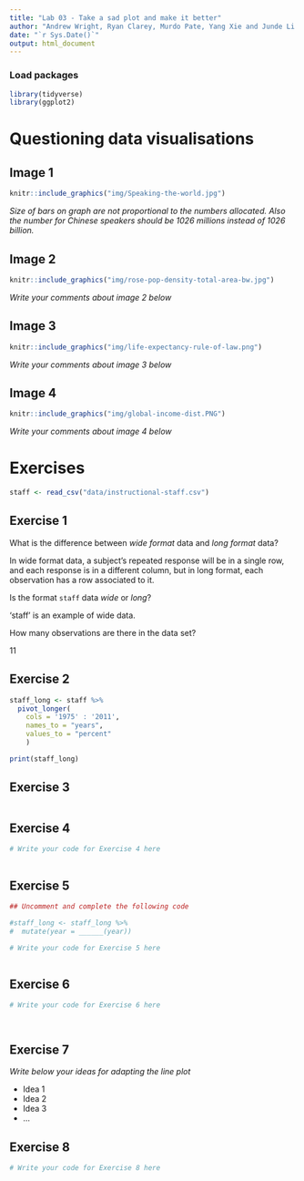 ```yaml
---
title: "Lab 03 - Take a sad plot and make it better"
author: "Andrew Wright, Ryan Clarey, Murdo Pate, Yang Xie and Junde Li - R-Studious"
date: "`r Sys.Date()`"
output: html_document
---
```


### Load packages

```r
library(tidyverse)
library(ggplot2)
```


# Questioning data visualisations

## Image 1

```r
knitr::include_graphics("img/Speaking-the-world.jpg")
```

_Size of bars on graph are not proportional to the numbers allocated. Also the number for Chinese speakers should be 1026 millions instead of 1026 billion._



## Image 2

```r
knitr::include_graphics("img/rose-pop-density-total-area-bw.jpg")
```

_Write your comments about image 2 below_




## Image 3

```r
knitr::include_graphics("img/life-expectancy-rule-of-law.png")
```

_Write your comments about image 3 below_




## Image 4

```r
knitr::include_graphics("img/global-income-dist.PNG")
```

_Write your comments about image 4 below_





# Exercises

```r
staff <- read_csv("data/instructional-staff.csv")
```


## Exercise 1

What is the difference between *wide format* data and *long format* data?

In wide format data, a subject's repeated response will be in a single row, and each response is in a different column, but in long format, each observation has a row associated to it.

Is the format `staff` data *wide* or *long*?

'staff' is an example of wide data.

How many observations are there in the data set?

11


## Exercise 2

```r

staff_long <- staff %>%
  pivot_longer(
    cols = '1975' : '2011', 
    names_to = "years",
    values_to = "percent"
    )

print(staff_long)


```


## Exercise 3

```r




```

## Exercise 4

```r
# Write your code for Exercise 4 here



```

## Exercise 5

```r
## Uncomment and complete the following code

#staff_long <- staff_long %>%
#  mutate(year = ______(year))
```


```r
# Write your code for Exercise 5 here



```

## Exercise 6

```r
# Write your code for Exercise 6 here




```

## Exercise 7

_Write below your ideas for adapting the line plot_

* Idea 1
* Idea 2
* Idea 3
* ...


## Exercise 8

```r
# Write your code for Exercise 8 here



```

